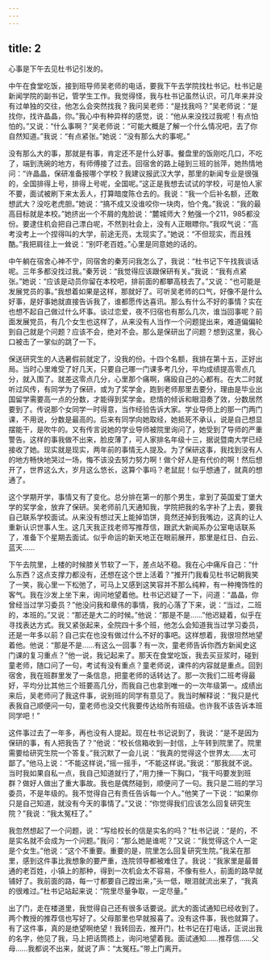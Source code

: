```yaml
---
---
---
```

title: 2
---




心事是下午去见杜书记引发的。

中午在食堂吃饭，接到班导师吴老师的电话，要我下午去学院找杜书记。杜书记是新闻学院的副书记，管学生工作。我觉得怪，我与杜书记虽然认识，可几年来并没有过单独的交往，他怎么会突然找我？我问吴老师：“是找我吗？”吴老师说：“是找你，找许晶晶，你。”我心中有种异样的感觉，说：“他从来没找过我呢！有点怕怕的。”又说：“什么事啊？”吴老师说：“可能大概是了解一个什么情况吧，去了你自然知道。”我说：“有点紧张。”她说：“没有那么大的事呢。”

没有那么大的事，那就是有事，肯定还不是什么好事。餐盘里的饭刚吃几口，不吃了，端到洗碗的地方，有师傅接了过去。回宿舍的路上碰到三班的翁萍，她热情地问：“许晶晶，保研准备报哪个学校？我建议报武汉大学，那里的新闻专业是很强的，全国排得上号，排得上号呢，全国呢。”这正是我想去试试的学校，可是怕人家不要，面试被刷下来太丢人，打算暗度陈仓去的。我说：“我一个后补名额，还敢想武大？没吃老虎胆。”她说：“搞不成又没谁咬你一块肉，怕个鬼。”我说：“我的最高目标就是本校。”她挤出一个不屑的鬼脸说：“麓城师大？勉强一个211，985都没份。要逮住机会把自己漂白呢，不然到社会上，没有人正眼瞟你。”我叹气说：“高考没考上一个捏得叫的大学，前途无亮，太现实了。”她说：“不但现实，而且残酷。”我把肩往上一耸说：“别吓老百姓。”心里是同意她的话的。

中午躺在宿舍心神不宁，同宿舍的秦芳问我怎么了，我说：“杜书记下午找我谈话呢。三年多都没找过我。”秦芳说：“我觉得应该跟保研有关。”我说：“我有点紧张。”她说：“应该是动员你留在本校吧，排前面的都攀高枝去了。”又说：“也可能是发展党员的事。”我想着如果是这样，那就好了。可听吴老师的口气，好像不是什么好事，是好事她就直接告诉我了，谁都愿传达喜讯。那么有什么不好的事情？实在也想不起自己做过什么坏事。谈过恋爱，夜不归宿也有那么几次，谁当回事呢？前面发展党员，有几个女生也这样了，从来没有人当作一个问题提出来，难道偏偏轮到自己就是个问题？应该不会，绝对不会。那么是保研出了问题？想到这里，我心口被击了一掌似的跳了一下。

保送研究生的人选暑假前就定了，没我的份。十四个名额，我排在第十五，正好出局。当时心里难受了好几天，只要自己哪一门课多考几分，平均成绩提高零点几分，就入围了。就差这零点几分，心里那个痛啊，痛殴自己的心都有。在大二时就听过风传，有同学为了保研，或为了奖学金，跑到老师那里去要分，理由是毕业出国留学需要高一点的分数，才能得到奖学金。悲情的倾诉和眼泪奏了效，分数居然要到了。传说那个女同学一时得意，当作经验告诉大家。学业导师上的那一门两门课，不用说，分数是最高的。后来有同学向她取经，她抵死不承认，说是自己想显摆能干，是吹牛的。又有传言说她的学业导师被院里询问了，她受到了导师的严重警告。这样的事我做不出来，脸皮薄了，可人家排名年级十三，据说暨南大学已经接收了她。现实就是现实，两年前的事情无人提及。为了保研这事，我找到没有人的地方畅快地哭过一场，悔不该没去努力努力啊！做个好人是有代价的啊！然后想开了，世界这么大，岁月这么悠长，这算个事吗？老鼠屁！似乎想通了，就真的想通了。

这个学期开学，事情又有了变化。总分排在第一的那个男生，拿到了英国爱丁堡大学的奖学金，放弃了保研。吴老师前几天通知我，学院把我的名字补了上去，要我自己联系学校面试。从来没有想过天上能掉馅饼，竟然还掉到我嘴边，这真的让人重新认识世事人生。这几天我正找老师写推荐信，跟武大新闻系办公室电话联系了，准备下个星期去面试。似乎命运的新天地正在眼前展开，那里是红日、白云、蓝天……

下午去院里，上楼的时候膝关节软了一下，差点站不稳。我在心中痛斥自己：“什么东西？这点支撑力都没有，还想在这个世上活着？”推开门我看见杜书记朝我笑了一笑，我心里一下松弛了，可马上又感到这笑容并不那么纯粹，有一种掩饰性的客气。我在沙发上坐下来，询问地望着他。杜书记迟疑了一下，问道：“晶晶，你曾经当过学习委员？”他没问我和章伟的事情，我的心落了下来，说：“当过，二班的，本班的。”又说：“那还是大二的时候。”他说：“那是不是……”他迟疑着，似乎在寻找表达方式。我又紧张起来，全院四十多个班，他怎么会知道我当过学习委员，还是一年多以前？自己实在也没有做过什么不好的事吧。这样想着，我很坦然地望着他。他说：“那是不是……有这么一回事？有一次，童老师告诉你西方新闻史这门课的复习重点？”他一说，我记起来了。那天在食堂吃饭，我去买豆浆时，碰到童老师，随口问了一句，考试有没有重点？童老师说，课件的内容就是重点。回到宿舍，我在班群里发了一条信息，把童老师的话转达了。那一次我们二班考得最好，平均分比其他三个班要高几分，而我自己也拿到唯一的一次年级第一。成绩出来后，吴老师问了我这件事，说别班的同学有意见了。我当时解释说：“我只是代表我自己顺便问一句，童老师也没交代我要传达给所有班级。也许我不该告诉本班同学吧！”

这件事过去了一年多，再也没有人提起。现在杜书记说到了，我说：“是不是因为保研的事，有人把我告了？”他说：“校长信箱收到一封信，上午转到院里了。院里需要给研究生院一个答复。”我沉默了一会儿说：“我真的觉得这个世界太……太可鄙了。”他马上说：“不能这样说，”摇一摇手，“不能这样说。”我说：“那我就不说。当时我如果自私一点，我自己知道就行了，”用力捶一下胸口，“我干吗要发到班群？做好人做出了重大事故。我也是偶然碰到，顺便问了一句。我只是二班的学习委员，不是年级的。我不觉得自己有责任告诉每一个人。”他笑了一下说：“如果你只是自己知道，就没有今天的事情了。”又说：“你觉得我们应该怎么回复研究生院？”我说：“我太冤枉了。”

我忽然想起了一个问题，说：“写给校长的信是实名的吗？”杜书记说：“是的，不是实名就不会成为一个问题。”我问：“那么她是谁呢？”又说：“我觉得这个人一定是个女生。”他说：“这个不重要。重要的是，院里怎么回复研究生院。”我呆在那里，感到这件事比我想象的要严重，连院领导都被难住了。我说：“我家里是最普通的老百姓，小镇上的那种，得到一次机会太不容易，不像有些人，前面的路早就铺好了。我前面的路，每一寸都要自己蹚出来，”头一低，眼泪就流出来了，“我真的很难过。”杜书记站起来说：“院里尽量争取，一定尽量。”

出了门，走在楼道里，我觉得自己还有很多话要说。武大的面试通知已经收到了。两个教授的推荐信也写好了。父母那里也早就报喜了。没有这件事，我也就算了。有了这件事，真的是绝望啊绝望！我转回去，推开门，杜书记在打电话，正说出我的名字，他见了我，马上把话筒捂上，询问地望着我。面试通知……推荐信……父母……我都说不出来，就说了声：“太冤枉。”带上门离开。